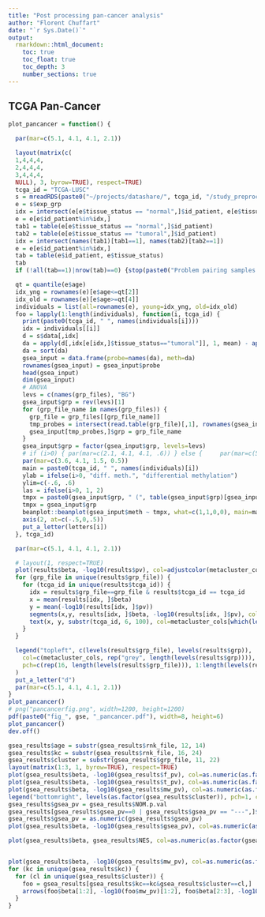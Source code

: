 ---
title: "Post processing pan-cancer analysis"
author: "Florent Chuffart"
date: "`r Sys.Date()`"
output: 
  rmarkdown::html_document:
    toc: true
    toc_float: true
    toc_depth: 3
    number_sections: true
---


## TCGA Pan-Cancer


```{r pan-cancer, , fig.width=9, fig.height=9}
plot_pancancer = function() {

  par(mar=c(5.1, 4.1, 4.1, 2.1))

  layout(matrix(c(
  1,4,4,4,
  2,4,4,4,
  3,4,4,4,
  NULL), 3, byrow=TRUE), respect=TRUE)
  tcga_id = "TCGA-LUSC"
  s = mreadRDS(paste0("~/projects/datashare/", tcga_id, "/study_preproc_", tcga_id, ".rds"))
  e = s$exp_grp
  idx = intersect(e[e$tissue_status == "normal",]$id_patient, e[e$tissue_status == "tumoral",]$id_patient)
  e = e[e$id_patient%in%idx,]
  tab1 = table(e[e$tissue_status == "normal",]$id_patient)
  tab2 = table(e[e$tissue_status == "tumoral",]$id_patient)
  idx = intersect(names(tab1)[tab1==1], names(tab2)[tab2==1])    
  e = e[e$id_patient%in%idx,]
  tab = table(e$id_patient, e$tissue_status)
  tab
  if (!all(tab==1)|nrow(tab)==0) {stop(paste0("Problem pairing samples for ", tcga_id))}

  qt = quantile(e$age)
  idx_yng = rownames(e)[e$age<=qt[2]]
  idx_old = rownames(e)[e$age>=qt[4]]
  individuals = list(all=rownames(e), young=idx_yng, old=idx_old)
  foo = lapply(1:length(individuals), function(i, tcga_id) {
    print(paste0(tcga_id, " ", names(individuals[i])))
    idx = individuals[[i]]
    d = s$data[,idx]
    da = apply(d[,idx[e[idx,]$tissue_status=="tumoral"]], 1, mean) - apply(d[,idx[e[idx,]$tissue_status=="normal"]], 1, mean)
    da = sort(da)
    gsea_input = data.frame(probe=names(da), meth=da)
    rownames(gsea_input) = gsea_input$probe
    head(gsea_input)
    dim(gsea_input)
    # ANOVA
    levs = c(names(grp_files), "BG")
    gsea_input$grp = rev(levs)[1]
    for (grp_file_name in names(grp_files)) {
      grp_file = grp_files[[grp_file_name]]
      tmp_probes = intersect(read.table(grp_file)[,1], rownames(gsea_input))
      gsea_input[tmp_probes,]$grp = grp_file_name
    }
    gsea_input$grp = factor(gsea_input$grp, levels=levs)
    # if (i>0) { par(mar=c(2.1, 4.1, 4.1, .6)) } else { 	par(mar=c(5.1, 4.1, 4.1, .6)) }
    par(mar=c(3.6, 4.1, 1.5, 0.5))  
    main = paste0(tcga_id, " ", names(individuals)[i])
    ylab = ifelse(i>0, "diff. meth.", "differential methylation")
    ylim=c(-.6, .6)
    las = ifelse(i>0, 1, 2)
    tmpx = paste0(gsea_input$grp, " (", table(gsea_input$grp)[gsea_input$grp], " probes)")
    tmpx = gsea_input$grp
    beanplot::beanplot(gsea_input$meth ~ tmpx, what=c(1,1,0,0), main=main, ylim=ylim, ylab=ylab, las=las, yaxt="n", col=as.list(c(metacluster_cols, "grey")), las=2)
    axis(2, at=c(-.5,0,.5)) 
    put_a_letter(letters[i])
  }, tcga_id)

  par(mar=c(5.1, 4.1, 4.1, 2.1))  

  # layout(1, respect=TRUE)
  plot(results$beta, -log10(results$pv), col=adjustcolor(metacluster_cols, alpha.f=0.5), pch=1:length(levels(results$grp)), ylab="-log10(MW pval)", xlab="beta", main="TCGA Pan-Cancer")
  for (grp_file in unique(results$grp_file)) {
    for (tcga_id in unique(results$tcga_id)) {
      idx = results$grp_file==grp_file & results$tcga_id == tcga_id
      x = mean(results[idx, ]$beta)
      y = mean(-log10(results[idx, ]$pv))
      segments(x,y, results[idx, ]$beta, -log10(results[idx, ]$pv), col=adjustcolor(metacluster_cols[which(levels(results$grp_file) == grp_file)], alpha.f=.5), lty=3)
      text(x, y, substr(tcga_id, 6, 100), col=metacluster_cols[which(levels(results$grp_file) == grp_file)])
    }
  }

  legend("topleft", c(levels(results$grp_file), levels(results$grp)), 
    col=c(metacluster_cols, rep("grey", length(levels(results$grp)))), 
    pch=c(rep(16, length(levels(results$grp_file))), 1:length(levels(results$grp)))
  )
  put_a_letter("d")
  par(mar=c(5.1, 4.1, 4.1, 2.1))  
}
plot_pancancer()
# png("pancancerfig.png", width=1200, height=1200) 
pdf(paste0("fig_", gse, "_pancancer.pdf"), width=8, height=6) 
plot_pancancer()
dev.off()
```

```{r gsea results, eval=FALSE}
gsea_results$age = substr(gsea_results$rnk_file, 12, 14)
gsea_results$kc = substr(gsea_results$rnk_file, 16, 24)
gsea_results$cluster = substr(gsea_results$grp_file, 11, 22)
layout(matrix(1:3, 1, byrow=TRUE), respect=TRUE)
plot(gsea_results$beta, -log10(gsea_results$f_pv), col=as.numeric(as.factor(gsea_results$cluster)))
plot(gsea_results$beta, -log10(gsea_results$t_pv), col=as.numeric(as.factor(gsea_results$cluster)))
plot(gsea_results$beta, -log10(gsea_results$mw_pv), col=as.numeric(as.factor(gsea_results$cluster)))
legend("bottomright", levels(as.factor(gsea_results$cluster)), pch=1, col=1:length(levels(as.factor(gsea_results$cluster))))
gsea_results$gsea_pv = gsea_results$NOM.p.val
gsea_results[gsea_results$gsea_pv==0 | gsea_results$gsea_pv == "---",]$gsea_pv = 0.001
gsea_results$gsea_pv = as.numeric(gsea_results$gsea_pv)
plot(gsea_results$beta, -log10(gsea_results$gsea_pv), col=as.numeric(as.factor(gsea_results$cluster)))

plot(gsea_results$beta, gsea_results$NES, col=as.numeric(as.factor(gsea_results$cluster)))


plot(gsea_results$beta, -log10(gsea_results$mw_pv), col=as.numeric(as.factor(gsea_results$cluster)))
for (kc in unique(gsea_results$kc)) {
  for (cl in unique(gsea_results$cluster)) {
    foo = gsea_results[gsea_results$kc==kc&gsea_results$cluster==cl,]
    arrows(foo$beta[1:2], -log10(foo$mw_pv)[1:2], foo$beta[2:3], -log10(foo$mw_pv)[2:3], col=adjustcolor("grey", alpha.f=0.3))
  }
}
```

